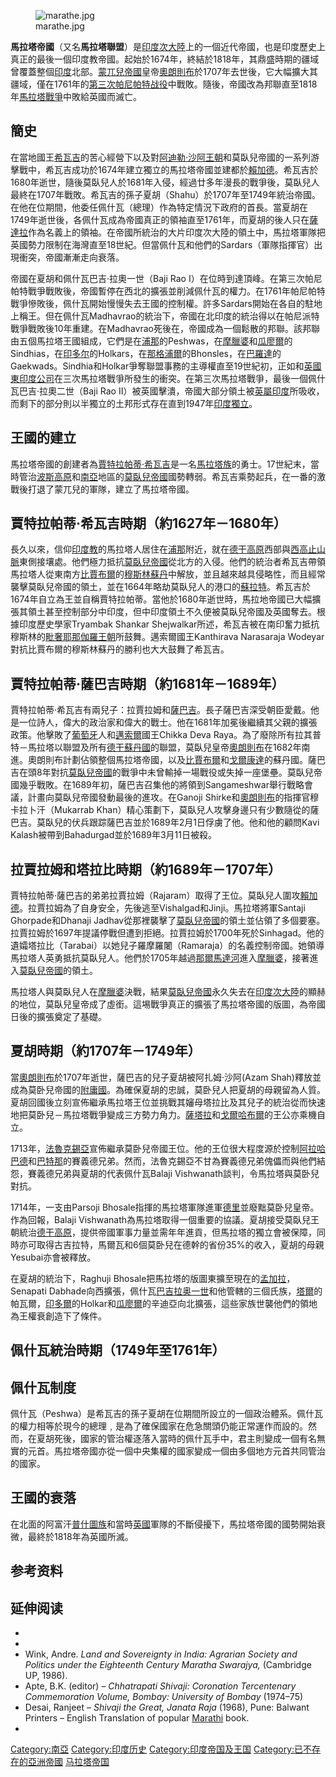 {{unreferenced|time=2011-10-23T11:19:56+00:00}}
{{NoteTA
|1=zh-cn:莫卧儿帝国; zh-tw:蒙兀兒帝國; zh-hk:莫臥兒帝國;
|2=zh-cn:印度教;zh-hant:印度教;zh-sg:兴都教;
|3=zh-hans:浦那;zh-hant:浦那;zh-tw:浦納;
|4=zh-cn:马拉地;zh-tw:馬拉提;
}}
{{Infobox Former Country
|native_name            ={{lang|mr| मराठा साम्राज्य}}
|conventional_long_name = 马拉塔帝国
|common_name            = 马拉塔
|continent              = 亚洲
|region                 = 南亚
|country                = 印度、尼泊尔、巴基斯坦
|status                 = 帝国
|year_start             = 1674年
|year_end               = 1818年
|date_start             = 6月6日
|date_end               = 9月21日
|event_start            = 建立
|event_end              = 灭亡
|p1                     = 莫卧儿帝国
|flag_p1                = Fictional flag of the Mughal Empire.svg
|s1                     = 杜兰尼王朝
|flag_s1                = Flag of the Durrani Empire.svg
|s2                     = 不列颠东印度公司
|flag_s2                = Flag of the British East India Company (1801).svg
|image_flag             = Flag of the Maratha Empire.svg
|flag_border = no
|flag                   = 印度旗帜列表#历史旗帜
|image_map              = India1760_1905.jpg
|image_map_caption      = 1760年的马拉塔帝国（黄色），不包括附庸国
|capital                = [[馬哈德|馬哈德]]<br /> [[浦那|浦那]]<br />[[京吉|京吉]]{{sfnp|Hatalkar|1958}}<br /> [[薩塔拉|薩塔拉]]<br />
|religion               = [[印度教|印度教]]
|common_languages       = [[马拉地语|马拉地语]]、[[梵语|梵语]]<ref name=SanskritPromotionLink>Majumdar, R.C. (ed.) (2007). ''The Mughul Empire'', Mumbai: Bharatiya Vidya Bhavan, {{Listed Invalid ISBN|81-7276-407-1}}, pp.609,634</ref>
|government_type        = 君主制
|title_leader           = [[印度君主列表|贾特拉帕蒂]]
|leader1                = [[希瓦吉|希瓦吉]]
|year_leader1           = 1674–1680
|leader2                = [[桑巴吉|薩巴吉]]
|year_leader2           = 1681–1689
|leader3                = [[Rajaram_Chhatrapati|Rajaram]]
|year_leader3           = 1689–1700
|leader4                = Tarabai
|year_leader4           = 1700–1707
|leader5                = [[Chattrapati_Shahu|Shahu]]
|year_leader5           = 1707–1749
|leader6                = [[Ramaraja|Rajaram II]]
|year_leader6           = 1749–1777
|title_deputy           = {{link-en|佩什瓦|Peshwa}}
| deputy1                = [[Moropant_Trimbak_Pingle|Moropant Pingle]] <small> (first)</small>
| year_deputy1           = 1674–1689
| deputy2                = [[Baji_Rao_II|Baji Rao II]] <small>(last)</small>
| year_deputy2           = 1803–1818
|stat_year1             = 1700年
|stat_pop1              = 150000000
|stat_area4             = 2800000
|currency               = [[卢比|卢比]]、[[拜沙|拜沙]]、莫赫尔、希瓦拉尔、霍恩
|today                  = {{flag|India}}<br/>{{flag|Pakistan}}<br/>{{flag|Bangladesh}}
}}

{{印度历史}}
[[File:marathe.jpg|thumb]]

'''馬拉塔帝國'''（又名'''馬拉塔聯盟'''）是[[印度次大陸|印度次大陸]]上的一個近代帝國，也是印度歷史上真正的最後一個印度教帝國。起始於1674年，終結於1818年，其鼎盛時期的疆域曾覆蓋整個[[印度|印度]]北部。[[蒙兀兒帝國|蒙兀兒帝國]]皇帝[[奧朗則布|奧朗則布]]於1707年去世後，它大幅擴大其疆域，僅在1761年的[[第三次帕尼帕特战役|第三次帕尼帕特战役]]中戰敗。隨後，帝國改為邦聯直至1818年[[馬拉塔戰爭|馬拉塔戰爭]]中敗給英國而滅亡。

== 簡史 ==
在當地國王[[希瓦吉|希瓦吉]]的苦心經營下以及對[[阿迪勒·沙阿王朝|阿迪勒·沙阿王朝]]和莫臥兒帝國的一系列游擊戰中，希瓦吉成功於1674年建立獨立的馬拉塔帝國並建都於[[賴加德|賴加德]]。希瓦吉於1680年逝世，隨後莫臥兒人於1681年入侵，經過廿多年漫長的戰爭後，莫臥兒人最終在1707年戰敗。希瓦吉的孫子夏胡（Shahu）於1707年至1749年統治帝國。在他在位期間，他委任佩什瓦（總理）作為特定情況下政府的首長。當夏胡在1749年逝世後，各佩什瓦成為帝國真正的領袖直至1761年，而夏胡的後人只在[[薩達拉|薩達拉]]作為名義上的領袖。在帝國所統治的大片印度次大陸的領土中，馬拉塔軍隊把英國勢力限制在海灣直至18世紀。但當佩什瓦和他們的Sardars（軍隊指揮官）出現衝突，帝國漸漸走向衰落。

帝國在夏胡和佩什瓦巴吉·拉奧一世（Baji Rao I）在位時到達頂峰。在第三次帕尼帕特戰爭戰敗後，帝國暫停在西北的擴張並削減佩什瓦的權力。在1761年帕尼帕特戰爭慘敗後，佩什瓦開始慢慢失去王國的控制權。許多Sardars開始在各自的駐地上稱王。但在佩什瓦Madhavrao的統治下，帝國在北印度的統治得以在帕尼派特戰爭戰敗後10年重建。在Madhavrao死後在，帝國成為一個鬆散的邦聯。該邦聯由五個馬拉塔王國組成，它們是在[[浦那|浦那]]的Peshwas，在[[摩臘婆|摩臘婆]]和[[瓜廖爾|瓜廖爾]]的Sindhias，在[[印多尔|印多尔]]的Holkars，在[[那格浦爾|那格浦爾]]的Bhonsles，在[[巴羅達|巴羅達]]的Gaekwads。Sindhia和Holkar爭奪聯盟事務的主導權直至19世紀初，正如和[[英國東印度公司|英國東印度公司]]在三次馬拉塔戰爭所發生的衝突。在第三次馬拉塔戰爭，最後一個佩什瓦巴吉·拉奧二世（Baji Rao II）被英國擊潰，帝國大部分領土被[[英屬印度|英屬印度]]所吸收，而剩下的部分則以半獨立的土邦形式存在直到1947年[[印度獨立|印度獨立]]。

== 王國的建立 ==
馬拉塔帝國的創建者為[[賈特拉帕蒂·希瓦吉|賈特拉帕蒂·希瓦吉]]是一名[[馬拉塔族|馬拉塔族]]的勇士。17世紀末，當時管治[[波斯高原|波斯高原]]和[[南亞|南亞]]地區的[[莫臥兒帝國|莫臥兒帝國]]國勢轉弱。希瓦吉乘勢起兵，在一番的激戰後打退了蒙兀兒的軍隊，建立了馬拉塔帝國。

== 賈特拉帕蒂·希瓦吉時期（約1627年－1680年） ==
長久以來，信仰[[印度教|印度教]]的馬拉塔人居住在[[浦那|浦那]]附近，就在[[德干高原|德干高原]]西部與[[西高止山脈|西高止山脈]]東側接壤處。他們極力抵抗[[莫臥兒帝國|莫臥兒帝國]]從北方的入侵。他們的統治者希瓦吉帶領馬拉塔人從東南方[[比賈布爾|比賈布爾]]的[[穆斯林|穆斯林]][[苏丹_(称谓)|蘇丹]]中解放，並且越來越具侵略性，而且經常襲擊莫臥兒帝國的領土，並在1664年略劫莫臥兒人的港口的[[蘇拉特|蘇拉特]]。希瓦吉於1674年自立為王並自稱賈特拉帕蒂。當他於1680年逝世時，馬拉地帝國已大幅擴張其領土甚至控制部分中印度，但中印度領土不久便被莫臥兒帝國及英國奪去。根據印度歷史學家Tryambak Shankar Shejwalkar所述，希瓦吉被在南印奮力抵抗穆斯林的[[毗奢耶那伽羅王朝|毗奢耶那伽羅王朝]]所鼓舞。邁索爾國王Kanthirava Narasaraja Wodeyar對抗比賈布爾的穆斯林蘇丹的勝利也大大鼓舞了希瓦吉。

== 賈特拉帕蒂·薩巴吉時期（約1681年－1689年） ==
賈特拉帕蒂·希瓦吉有兩兒子：拉賈拉姆和[[桑巴吉|薩巴吉]]。長子薩巴吉深受朝臣愛戴。他是一位詩人，偉大的政治家和偉大的戰士。他在1681年加冕後繼續其父親的擴張政策。他擊敗了[[葡萄牙|葡萄牙]]人和[[邁索爾|邁索爾]]國王Chikka Deva Raya。為了廢除所有拉其普特－馬拉塔以聯盟及所有[[德干蘇丹國|德干蘇丹國]]的聯盟，莫臥兒皇帝[[奧朗則布|奧朗則布]]在1682年南進。奧朗則布計劃佔領整個馬拉塔帝國，以及[[比賈布爾|比賈布爾]]和[[戈爾康達|戈爾康達]]的蘇丹國。薩巴吉在頭8年對抗[[莫臥兒帝國|莫臥兒帝國]]的戰爭中未曾輸掉一場戰役或失掉一座堡壘。莫臥兒帝國幾乎戰敗。在1689年初，薩巴吉召集他的將領到Sangameshwar舉行戰略會議，計畫向莫臥兒帝國發動最後的進攻。在Ganoji Shirke和[[奧朗則布|奧朗則布]]的指揮官穆卡拉卜汗（Mukarrab Khan）精心策劃下，莫臥兒人攻擊身邊只有少數隨從的薩巴吉。莫臥兒的伏兵跟踪薩巴吉並於1689年2月1日俘虜了他。他和他的顧問Kavi Kalash被帶到Bahadurgad並於1689年3月11日被殺。

== 拉賈拉姆和塔拉比時期（約1689年－1707年） ==
賈特拉帕蒂·薩巴吉的弟弟拉賈拉姆（Rajaram）取得了王位。莫臥兒人圍攻[[賴加德|賴加德]]。拉賈拉姆為了自身安全，先後逃至Vishalgad和Jinji。馬拉塔將軍Santaji Ghorpade和Dhanaji Jadhav從那裡襲擊了[[莫臥兒帝國|莫臥兒帝國]]的領土並佔領了多個要塞。拉賈拉姆於1697年提議停戰但遭到拒絕。拉賈拉姆於1700年死於Sinhagad。他的遺孀塔拉比（Tarabai）以她兒子羅摩羅闍（Ramaraja）的名義控制帝國。她領導馬拉塔人英勇抵抗莫臥兒人。他們於1705年越過[[那爾馬達河|那爾馬達河]]進入[[摩臘婆|摩臘婆]]，接著進入[[莫臥兒帝國|莫臥兒帝國]]的領土。

馬拉塔人與莫臥兒人在[[摩臘婆|摩臘婆]]決戰，結果[[莫臥兒帝國|莫臥兒帝國]]永久失去在[[印度次大陸|印度次大陸]]的顯赫的地位，莫臥兒皇帝成了虛銜。這埸戰爭真正的擴張了馬拉塔帝國的版圖，為帝國日後的擴張奠定了基礎。

== 夏胡時期（約1707年－1749年） ==
當[[奧朗則布|奧朗則布]]於1707年逝世，薩巴吉的兒子夏胡被阿扎姆·沙阿(Azam Shah)釋放並成為莫卧兒帝國的[[附庸國|附庸國]]。為確保夏胡的忠誠，莫卧兒人把夏胡的母親留為人質。夏胡回國後立刻宣佈繼承馬拉塔王位並挑戰其嬸母塔拉比及其兒子的統治從而快速地把莫卧兒－馬拉塔戰爭變成三方勢力角力。[[薩塔拉|薩塔拉]]和[[戈爾哈布爾|戈爾哈布爾]]的王公亦乘機自立。

1713年，[[法魯克錫亞|法魯克錫亞]]宣佈繼承莫卧兒帝國王位。他的王位很大程度源於控制[[阿拉哈巴德|阿拉哈巴德]]和[[巴特那|巴特那]]的賽義德兄弟。然而，法魯克錫亞不甘為賽義德兄弟傀儡而與他們結怨，賽義德兄弟與夏胡的代表佩什瓦Balaji Vishwanath談判，令馬拉塔與莫卧兒對抗。

1714年，一支由Parsoji Bhosale指揮的馬拉塔軍隊進軍[[德里|德里]]並廢黜莫卧兒皇帝。作為回報，Balaji Vishwanath為馬拉塔取得一個重要的協議。夏胡接受莫臥兒王朝統治[[德干高原|德干高原]]，提供帝國軍事力量並需年年進貢，但馬拉塔的獨立會被保障，同時亦可取得古吉拉特，馬爾瓦和6個莫卧兒在德幹的省份35%的收入，夏胡的母親Yesubai亦會被釋放。

在夏胡的統治下，Raghuji Bhosale把馬拉塔的版圖東擴至現在的[[孟加拉|孟加拉]]，Senapati Dabhade向西擴張，佩什瓦[[巴吉拉奥一世|巴吉拉奥一世]]和他管轄的三個氏族，[[塔爾|塔爾]]的帕瓦爾，[[印多爾|印多爾]]的Holkar和[[瓜廖爾|瓜廖爾]]的辛迪亞向北擴張，這些家族世襲他們的領地為王權衰創造下了條件。

== 佩什瓦統治時期（1749年至1761年）==
{{空章節|time=2018-03-31T06:27:57+00:00|section=7}}

== 佩什瓦制度 ==
佩什瓦（Peshwa）是希瓦吉的孫子夏胡在位期間所設立的一個政治體系。佩什瓦的權力相等於現今的總理﹐是為了確保國家在危急關頭仍能正常運作而設的。然而，在夏胡死後，國家的管治權逐落入當時的佩什瓦手中，君主則變成一個有名無實的元首。馬拉塔帝國亦從一個中央集權的國家變成一個由多個地方元首共同管治的國家。

== 王國的衰落 ==
在北面的阿富汗[[普什圖族|普什圖族]]和當時[[英國|英國]]軍隊的不斷侵擾下，馬拉塔帝國的國勢開始衰微，最終於1818年為英國所滅。

==参考资料==
{{reflist}}

== 延伸阅读 ==
{{refbegin|40em|indent=yes}}

* {{Citation|title=Pindari Society and the Establishment of British Paramountcy in India|location=Madison|oclc=53790277|first=Philip F|last=McEldowney|year=1966|publisher=University of Wisconsin|url=http://www.lib.virginia.edu/area-studies/SouthAsia/Ideas/pindaris.html}}
* {{cite journal|last1=Roy|first1=Tirthankar|title=Rethinking the Origins of British India: State Formation and Military-fiscal Undertakings in an Eighteenth Century World Region|journal=Modern Asian Studies|volume=47|issue=4|year=2013|pages=1125–1156|issn=0026-749X|doi=10.1017/S0026749X11000825|s2cid=46532338|url=http://eprints.lse.ac.uk/28443/}}
* Wink, Andre. ''Land and Sovereignty in India: Agrarian Society and Politics under the Eighteenth Century Maratha Swarajya,'' (Cambridge UP, 1986).
* Apte, B.K. (editor) – ''Chhatrapati Shivaji: Coronation Tercentenary Commemoration Volume, Bombay: University of Bombay'' (1974–75)
* Desai, Ranjeet – ''Shivaji the Great, Janata Raja'' (1968), Pune: Balwant Printers – English Translation of popular [[Marathi_language|Marathi]] book.
* {{Citation|title=The Modernizing of Communication: Vernacular Publishing in Nineteenth Century Maharashtra|first=Ellen E.|last=McDonald|publisher=University of California Press|oclc=483944794|location=Berkeley|year=1968}}

{{refend}}

{{印度王朝}}

[[Category:南亞|Category:南亞]]
[[Category:印度历史|Category:印度历史]]
[[Category:印度帝国及王国|Category:印度帝国及王国]]
[[Category:已不存在的亞洲帝國|Category:已不存在的亞洲帝國]]
[[Category:马拉塔帝国|]]
